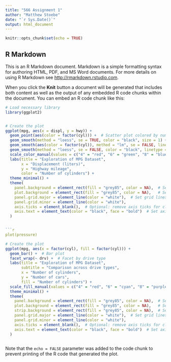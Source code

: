 ```yaml
---
title: "566 Assignment 1"
author: "Matthew Stoebe"
date: "`r Sys.Date()`"
output: html_document
---
```


```r
knitr::opts_chunk$set(echo = TRUE)
```

## R Markdown

This is an R Markdown document. Markdown is a simple formatting syntax for authoring HTML, PDF, and MS Word documents. For more details on using R Markdown see <http://rmarkdown.rstudio.com>.

When you click the **Knit** button a document will be generated that includes both content as well as the output of any embedded R code chunks within the document. You can embed an R code chunk like this:

```r
# Load necessary library
library(ggplot2)


# Create the plot
ggplot(mpg, aes(x = displ, y = hwy)) +
  geom_point(aes(color = factor(cyl))) +  # Scatter plot colored by number of cylinders
  geom_smooth(method = "loess", se = TRUE, color = "black", size = 1) +  # Curvy line with confidence interval for all data
  geom_smooth(aes(color = factor(cyl)), method = "lm", se = FALSE, linetype = "dashed") +  # Straight lines fit to each group
  geom_smooth(method = "loess", se = FALSE, color = "black", linetype = "solid", size = 1) +  # Curvy line for all data (without CI)
  scale_color_manual(values = c("4" = "red", "6" = "green", "8" = "blue")) +  # Set colors for cylinders
  labs(title = "Exploration of MPG Dataset", 
       x = "Displacement (liters)", 
       y = "Highway mileage",
       color = "Number of cylinders") +
  theme_minimal() +
  theme(
    panel.background = element_rect(fill = "grey85", color = NA),  # Set grey background for plot area
    plot.background = element_rect(fill = "grey85", color = NA),   # Set grey background for entire plot
    panel.grid.major = element_line(color = "white"),  # Set grid lines to white for contrast
    panel.grid.minor = element_line(color = "white"),
    axis.ticks = element_blank(),  # Optional: remove axis ticks for cleaner look
    axis.text = element_text(color = "black", face = "bold")  # Set axis text to black and bold
  )


```r
plot(pressure)
```

```r
# Create the plot
ggplot(mpg, aes(x = factor(cyl), fill = factor(cyl))) +
  geom_bar() +  # Bar plot
  facet_wrap(~ drv) +  # Facet by drive type
  labs(title = "Exploration of MPG Dataset", 
       subtitle = "Comparison across drive types",
       x = "Number of cylinders", 
       y = "Number of cars",
       fill = "Number of cylinders") +
  scale_fill_manual(values = c("4" = "red", "6" = "cyan", "8" = "purple")) +  # Set colors
  theme_minimal() +
  theme(
    panel.background = element_rect(fill = "grey85", color = NA),  # Set grey background for plot area
    plot.background = element_rect(fill = "grey85", color = NA),   # Set grey background for entire plot
    strip.background = element_rect(fill = "grey85", color = NA),  # Set grey background for facet strips
    panel.grid.major = element_line(color = "white"),  # Set grid lines to white for contrast
    panel.grid.minor = element_line(color = "white"),
    axis.ticks = element_blank(),  # Optional: remove axis ticks for cleaner look
    axis.text = element_text(color = "black", face = "bold")  # Set axis text to black and bold
  )



```

Note that the `echo = FALSE` parameter was added to the code chunk to prevent printing of the R code that generated the plot.



